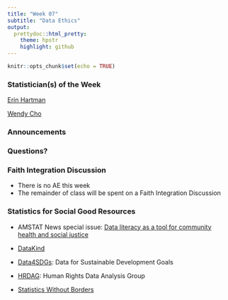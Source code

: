 ```yaml
---
title: "Week 07"
subtitle: "Data Ethics"
output: 
  prettydoc::html_pretty:
    theme: hpstr
    highlight: github
---
```


```r
knitr::opts_chunk$set(echo = TRUE)
```

### Statistician(s) of the Week

[Erin Hartman](https://erinhartman.com)

[Wendy Cho](https://pol.illinois.edu/directory/profile/wendycho)

### Announcements


### Questions?

### Faith Integration Discussion

-   There is no AE this week
-   The remainder of class will be spent on a Faith Integration Discussion

### Statistics for Social Good Resources

-   AMSTAT News special issue: [Data literacy as a tool for community health and social justice](https://magazine.amstat.org/wp-content/uploads/2022/08/AmstatSeptember.pdf)

-   [DataKind](https://www.datakind.org)

-   [Data4SDGs](https://www.data4sdgs.org): Data for Sustainable Development Goals

-   [HRDAG](https://hrdag.org): Human Rights Data Analysis Group

-   [Statistics Without Borders](https://www.statisticswithoutborders.org)
